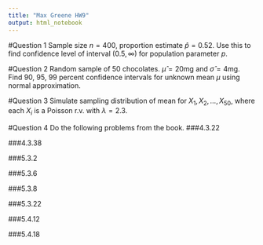 ```yaml
---
title: "Max Greene HW9"
output: html_notebook
---
```

#Question 1
Sample size $n = 400$, proportion estimate $\hat{p}=0.52$.
Use this to find confidence level of interval $(0.5,\infty)$ for population parameter $p$.

#Question 2
Random sample of 50 chocolates. $\hat{\mu}=20$mg and $\hat{\sigma}=4$mg.
Find 90, 95, 99 percent confidence intervals for unknown mean $\mu$ using normal approximation.

#Question 3
Simulate sampling distribution of mean for $X_1,X_2, \ldots , X_{50},$ where each $X_i$ is a Poisson r.v. with $\lambda=2.3$.


#Question 4
Do the following problems from the book.
###4.3.22

###4.3.38

###5.3.2

###5.3.6

###5.3.8

###5.3.22

###5.4.12

###5.4.18